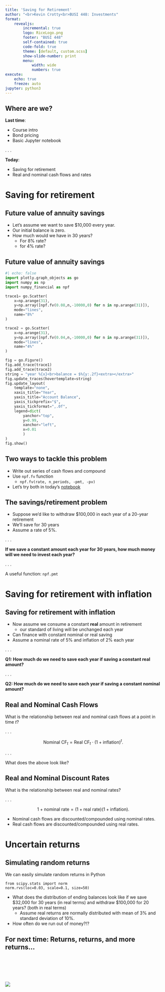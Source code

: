 ```yaml
---
title: 'Saving for Retirement'
author: "<br>Kevin Crotty<br>BUSI 448: Investments"
format: 
    revealjs:
        incremental: true
        logo: RiceLogo.png
        footer: "BUSI 448"
        self-contained: true
        code-fold: true
        theme: [default, custom.scss]
        show-slide-number: print
        menu: 
            width: wide
            numbers: true        
execute:
    echo: true
    freeze: auto
jupyter: python3
---
```


## Where are we?
**Last time**:

::: {.nonincremental}
- Course intro
- Bond pricing
- Basic Jupyter notebook
:::

. . . 

**Today**:

::: {.nonincremental}
- Saving for retirement
- Real and nominal cash flows and rates
:::

# Saving for retirement

## Future value of annuity savings

- Let's assume we want to save $10,000 every year.
- Our initial balance is zero.
- How much would we have in 30 years?
  - For 8% rate?
  - for 4% rate?

## Future value of annuity savings
```python
#| echo: false
import plotly.graph_objects as go
import numpy as np
import numpy_financial as npf

trace1= go.Scatter(
    x=np.arange(31), 
    y=np.array([npf.fv(0.08,n,-10000,0) for n in np.arange(31)]),
    mode="lines",
    name="8%"
)

trace2 = go.Scatter(
    x=np.arange(31), 
    y=np.array([npf.fv(0.04,n,-10000,0) for n in np.arange(31)]),
    mode="lines",
    name="4%"
)

fig = go.Figure()
fig.add_trace(trace1)
fig.add_trace(trace2)
string = "year %{x}<br>balance = $%{y:.2f}<extra></extra>"
fig.update_traces(hovertemplate=string)
fig.update_layout(
    template="none",
    xaxis_title="Year",
    yaxis_title="Account Balance",
    yaxis_tickprefix="$", 
    yaxis_tickformat=",.0f",
    legend=dict(
        yanchor="top", 
        y=0.99, 
        xanchor="left", 
        x=0.01
        )
)
fig.show()
```

## Two ways to tackle this problem

- Write out series of cash flows and compound
- Use `npf.fv` function 
  - `npf.fv(rate, n_periods, -pmt, -pv)`
- Let's try both in today's [notebook](https://mybinder.org/v2/gh/kpcrotty/busi448_binder/HEAD)


## The savings/retirement problem


- Suppose we'd like to withdraw $100,000 in each year of a 20-year retirement
- We'll save for 30 years
- Assume a rate of 5%.

. . .

**If we save a constant amount each year for 30 years, how much money will we need to invest each year?**

. . . 

A useful function: `npf.pmt`



# Saving for retirement with inflation
## Saving for retirement with inflation
- Now assume we consume a constant **real** amount in retirement
  - our standard of living will be unchanged each year
- Can finance with constant nominal or real saving
- Assume a nominal rate of 5% and inflation of 2% each year

. . .

**Q1: How much do we need to save each year if saving a constant real amount?**

. . . 

**Q2: How much do we need to save each year if saving a constant nominal amount?**


## Real and Nominal Cash Flows

What is the relationship between real and nominal cash flows at a point in time $t$?

. . . 

$$ \text{Nominal CF}_t = \text{Real CF}_t \cdot (1+\text{inflation})^t. $$

. . .

What does the above look like?

## Real and Nominal Discount Rates

What is the relationship between real and nominal rates?

. . .

$$ 1+ \text{nominal rate} = (1+\text{real rate})(1+\text{inflation}).$$

- Nominal cash flows are discounted/compounded using nominal rates.
- Real cash flows are discounted/compounded using real rates.


# Uncertain returns

## Simulating random returns

We can easily simulate random returns in Python

``` .python
from scipy.stats import norm
norm.rvs(loc=0.03, scale=0.1, size=50)
```

- What does the distribution of ending balances look like if we save $32,000 for 30 years (in real terms) and withdraw $100,000 for 20 years? (both in real terms)
  - Assume real returns are normally distributed with mean of 3% and standard deviation of 10%.
- How often do we run out of money?!?


## For next time: Returns, returns, and more returns...

<br><br><br><br>

![](RiceLogo.png){fig-align="center"}